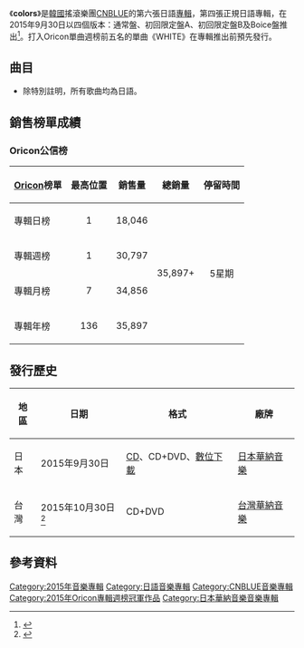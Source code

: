 {{lowercase}}
{{Infobox album <!-- See Wikipedia:WikiProject Albums -->
| Name        = colors
| Type        = 錄音室專輯
| Artist      = [[CNBLUE|CNBLUE]]
| Cover       = CNBLUE colors.jpg
| Border      = 
| Caption     = 通常盤封面
| Released    = {{Start date|2015|9|30}}
| Recorded    = 2015年
| Genre       = [[日語流行音樂|日語流行音樂]]
| Length      = 40:26
| Label       = [[日本華納音樂|日本華納音樂]]
| Language    = [[日語|日語]]、[[英語|英語]]
| Producer    = 
| Chart position = * 日榜最高排名第1位<ref name="Oricon1">{{cite web|title=CNBLUE Tops Oricon and Tower Records Charts with ′Colors′|url=http://mwave.interest.me/enewsworld/en/article/98392/cnblue-tops-oricon-and-tower-records-charts-with-colors|work=Mnet News|date=2015-10-01|accessdate=2015-10-10|language=en|archive-url=https://web.archive.org/web/20151013035701/http://mwave.interest.me/enewsworld/en/article/98392/cnblue-tops-oricon-and-tower-records-charts-with-colors|archive-date=2015-10-13|dead-url=yes}}</ref><small>（[[Oricon公信榜|Oricon]]）</small>
* 週榜最高排名第1位<ref name="Oricon2">{{cite web|script-title=ja:CNBLUE、日本4thアルバム『colors』がオリコン週間1位に｜韓流TVfan|url=http://tvfan-k.kyodo.co.jp/news/star-news/120462|work=韓流TVfan|date=2015-10-07|accessdate=2015-10-10|language=ja|archive-date=2015-10-10|archive-url=https://archive.is/20151010132528/http://tvfan-k.kyodo.co.jp/news/star-news/120462|dead-url=no}}</ref><small>（[[Oricon公信榜|Oricon]]）</small>
| Last album  = [[2gether_(CNBLUE專輯)|2gether]]<br>（2015年）
| This album  = '''colors'''<br>（2015年）
| Next album  = [[BLUEMING|BLUEMING]]<br>（2016年）
| Misc        = {{singles
  | Promo          = yes
  | Name           = colors
  | Type           = studio
  | Single 1       = [[WHITE_(CNBLUE單曲)|WHITE]]
  | Single 1 date  = {{Start date|2015|4|8}}
  }}
}}

《'''colors'''》是[[韓國|韓國]]搖滾樂團[[CNBLUE|CNBLUE]]的第六張日語[[專輯|專輯]]，第四張正規日語專輯，在2015年9月30日以四個版本：通常盤、初回限定盤A、初回限定盤B及Boice盤推出<ref name=release>{{cite web|url=http://cnblue-official.jp/news/detail.php?id=1024804|script-title=ja:CNBLUE 9月30日発売、ニュー・アルバム「colors」の詳細が決定！（3形態購入応募特典発表！ジャケット写真公開！！）|date=2015-07-30|work=|publisher=CNBLUE日本官方網站|accessdate=2015-10-10|language=ja|archive-date=2015-08-12|archive-url=https://web.archive.org/web/20150812092534/http://cnblue-official.jp/news/detail.php?id=1024804|dead-url=no}}</ref>。打入Oricon單曲週榜前五名的單曲《WHITE》在專輯推出前預先發行。

==曲目==
*除特別註明，所有歌曲均為日語。
{{tracklist
| collapsed       = no
| headline        = 基本曲目
| total_length    = 40:26

| title1          = Intro
| note1           = 純音樂
| music1          = [[鄭容和|鄭容和]]<br>[[韓承勳|韓承勳]]（{{lang|ko|한승훈}}）
| lyrics1         = 
| arranger1       = 鄭容和<br>韓承勳<br>[[高進永|高進永]]（{{lang|ko|고진영}}）
| length1         = 1:24

| title2          = Supernova
| music2          = 鄭容和<br>韓承勳
| lyrics2         = 鄭容和<br>[[小川貴史|小川貴史]]
| arranger2       = [[&mkz|&mkz]]
| length2         = 3:29

| title3          = [[WHITE_(CNBLUE單曲)|WHITE]]
| music3          = [[李宗泫|李宗泫]]<br>[[Ryo|Ryo]]<br>高進永
| lyrics3         = 李宗泫<br>鄭容和<br>[[miwa*|miwa*]]
| arranger3       = [[三浦友和_(音樂人)|三浦友和]]<br>{{link-ja|井上順|井上順}}
| length3         = 3:54

| title4          = holiday
| note4           = 英語
| music4          = 鄭容和
| lyrics4         = 鄭容和
| arranger4       = &mkz
| length4         = 2:35

| title5          = hold my hands
| music5          = 鄭容和
| lyrics5         = 鄭容和
| arranger5       = {{link-ja|岩田雅之|岩田雅之}}
| producer5       = 
| length5         = 3:15

| title6          = IRONY
| note6           = 英語
| music6          = 李宗泫
| lyrics6         = 李宗泫<br>Ryo
| arranger6       = [[朴賢宇|朴賢宇]]（{{lang|ko|박현우}}）<br>Ryo
| length6         = 3:48

| title7          = realize
| note7           = 英語
| music7          = 鄭容和
| lyrics7         = 鄭容和
| arranger7       = 岩田雅之
| length7         = 4:32

| title8          = Daisy
| note8           = 英語
| music8          = 鄭容和<br>[[李正信|李正信]]
| lyrics8         = 李正信
| arranger8       = [[生本直毅|生本直毅]]
| length8         = 4:43

| title9          = Lucid dream
| music9          = 李宗泫<br>韓承勳<br>[[金在陽|金在陽]]（{{lang|ko|김재양}}）
| lyrics9         = 李宗泫
| arranger9       = [[TIENOWA|TIENOWA]]
| length9         = 4:00

| title10         = hold me
| note10          = 英語
| music10         = 鄭容和<br>韓承勳
| lyrics10        = 鄭容和
| arranger10      = 高進永
| length10        = 3:32

| title11         = My world
| note11          = 英語
| music11         = 鄭容和<br>韓承勳
| lyrics11        = 鄭容和
| arranger11      = 高進永
| length11        = 4:27
}}
{{tracklist
| collapsed       = yes
| headline        = DVD <small>（初回限定盤A）：
| total_length    = 
| title1          = Supernova
| note1           = [[音樂錄影帶|音樂錄影帶]]
| title2          = Supernova
| note2           = 音樂錄影帶 - 幕後片段
| title3          = Supernova
| note3           = 音樂錄影帶 - 團員個別片段
}}
{{tracklist
| collapsed       = yes
| headline        = DVD <small>（初回限定盤B）：2014年8月15日《ROCK NATION》（第一部）</small>
| total_length    = 
| title1          = Ryu Can Do It
| note1           = 韓語
| title2          = [[In_My_Head_(CNBLUE單曲)|In My Head]]
| title3          = Wake up
| title4          = Coffee shop
| note4           = 韓語
| title5          = I'm sorry
| note5           = 韓語

}}
{{tracklist
| collapsed       = yes
| headline        = DVD<small>（BOICE限定盤）：2014年8月15日《ROCK NATION》（第二部）</small>
| title1          = Lady
| title2          = Can't Stop 
| note2           = 韓語
| title3          = BOICE夏祭2015片段
}}

==銷售榜單成績==
===Oricon公信榜===
{| class="wikitable" style="width:500px;"
|-
! style="text-align:center;"|[[Oricon|Oricon]]榜單
! style="text-align:center;"|最高位置
! style="text-align:center;"|銷售量
! style="text-align:center;"|總銷量
! style="text-align:center;"|停留時間
|-
|align="left"|專輯日榜
| style="text-align:center;"| 1
| style="text-align:center;" rowspan="1"| 18,046
| style="text-align:center;" rowspan="4"| 35,897+
| style="text-align:center;" rowspan="4"| 5星期
|-
|align="left"|專輯週榜
| style="text-align:center;"| 1
| style="text-align:center;"| 30,797
|-
|align="left"|專輯月榜
| style="text-align:center;"| 7
| style="text-align:center;"| 34,856
|-
|align="left"|專輯年榜
| style="text-align:center;"| 136
| style="text-align:center;"| 35,897
|}

==發行歷史==
{| class="wikitable"
|-
! scope="col"| 地區 !! 日期 !! 格式 !! 廠牌 
|-
! 日本
! 2015年9月30日
| [[CD|CD]]、CD+DVD、[[數位音樂下載|數位下載]]
! [[日本華納音樂|日本華納音樂]]
|-
! 台灣
! 2015年10月30日<ref>{{Cite web |url=https://store.warnermusic.com.tw/store/item/4633 |title=CNBLUE / 日文正規4輯 colors台壓初回限定A盤 ［CD+ DVD］｜華納線上音樂雜誌 |access-date=2015-10-18 |archive-url=https://web.archive.org/web/20190215200152/https://store.warnermusic.com.tw/store/item/4633 |archive-date=2019-02-15 |dead-url=yes }}</ref>
| CD+DVD
! [[華納音樂_(台灣)|台灣華納音樂]]
|}

==參考資料==
{{reflist}}

{{CNBLUE}}
{{Oricon專輯週榜冠軍 (2015年)|2015年10月12日}}

[[Category:2015年音樂專輯|Category:2015年音樂專輯]]
[[Category:日語音樂專輯|Category:日語音樂專輯]]
[[Category:CNBLUE音樂專輯|Category:CNBLUE音樂專輯]]
[[Category:2015年Oricon專輯週榜冠軍作品|Category:2015年Oricon專輯週榜冠軍作品]]
[[Category:日本華納音樂音樂專輯|Category:日本華納音樂音樂專輯]]